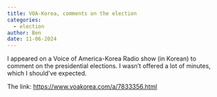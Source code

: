 ```yaml
---
title: VOA-Korea, comments on the election
categories:
  - election
author: Ben
date: 11-06-2024
---
```


I appeared on a Voice of America-Korea Radio show (in Korean) to comment on the presidential elections. I wasn't offered a lot of minutes, which I should've expected.

The link: [https://www.voakorea.com/a/7833356.html](https://www.voakorea.com/a/7833356.html)